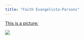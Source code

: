 ```yaml
---
title: "Faith Evangelista-Parsons"
---  
```



[This is a picture:]("./images/Plane over moon.jpg")

<img src = "./images/Plane over moon.jpg">